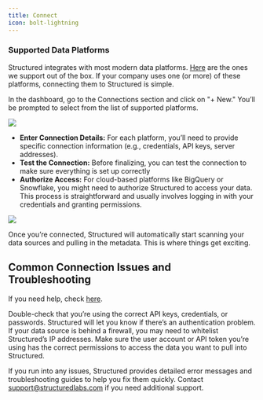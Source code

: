 ```yaml
---
title: Connect
icon: bolt-lightning
---
```


### Supported Data Platforms

Structured integrates with most modern data platforms. [Here](/integrations) are the ones we support out of the box. If your company uses one (or more) of these platforms, connecting them to Structured is simple.

In the dashboard, go to the Connections section and click on "+ New." You’ll be prompted to select from the list of supported platforms.

<Frame>
  <img src="/images/newconnection.png" />
</Frame>

- **Enter Connection Details:** For each platform, you’ll need to provide specific connection information (e.g., credentials, API keys, server addresses).
- **Test the Connection:** Before finalizing, you can test the connection to make sure everything is set up correctly
- **Authorize Access:** For cloud-based platforms like BigQuery or Snowflake, you might need to authorize Structured to access your data. This process is straightforward and usually involves logging in with your credentials and granting permissions.

<Frame>
  <img src="/images/connectionform.png" />
</Frame>

Once you’re connected, Structured will automatically start scanning your data sources and pulling in the metadata. This is where things get exciting.

## Common Connection Issues and Troubleshooting

If you need help, check [here](/appendix/troubleshooting).

<AccordionGroup>
  <Accordion title="Incorrect Credentials" icon="key">
    Double-check that you’re using the correct API keys, credentials, or passwords. Structured will let you know if there’s an authentication problem.
  </Accordion>
  
  <Accordion title="Firewall Restrictions" icon="shield">
    If your data source is behind a firewall, you may need to whitelist Structured’s IP addresses.
  </Accordion>

  <Accordion title="Permissions" icon="user-lock">
    Make sure the user account or API token you’re using has the correct permissions to access the data you want to pull into Structured.
  </Accordion>
</AccordionGroup>

If you run into any issues, Structured provides detailed error messages and troubleshooting guides to help you fix them quickly. Contact support@structuredlabs.com if you need additional support.
